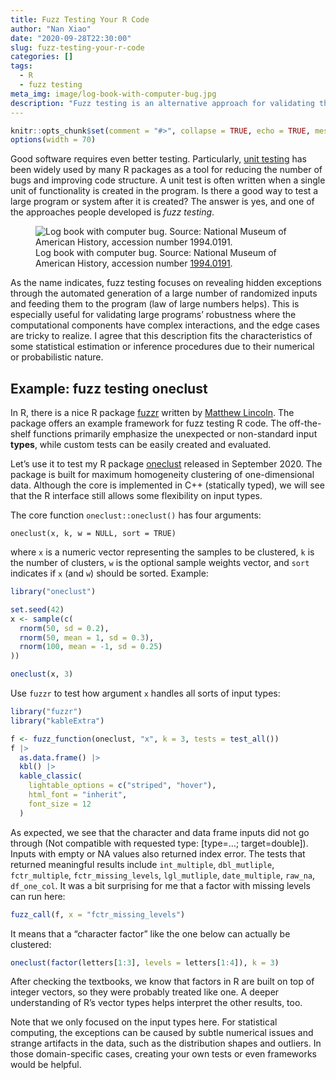 ```yaml
---
title: Fuzz Testing Your R Code
author: "Nan Xiao"
date: "2020-09-28T22:30:00"
slug: fuzz-testing-your-r-code
categories: []
tags:
  - R
  - fuzz testing
meta_img: image/log-book-with-computer-bug.jpg
description: "Fuzz testing is an alternative approach for validating the robustness of your R code."
---
```


```r
knitr::opts_chunk$set(comment = "#>", collapse = TRUE, echo = TRUE, message = FALSE)
options(width = 70)
```

Good software requires even better testing. Particularly, [unit testing](https://r-pkgs.org/tests.html) has been widely used by many R packages as a tool for reducing the number of bugs and improving code structure. A unit test is often written when a single unit of functionality is created in the program. Is there a good way to test a large program or system after it is created? The answer is yes, and one of the approaches people developed is *fuzz testing*.

![Log book with computer bug. Source: National Museum of American History, accession number [1994.0191](https://americanhistory.si.edu/collections/search/object/nmah_334663).](/image/log-book-with-computer-bug.jpg)

As the name indicates, fuzz testing focuses on revealing hidden exceptions through the automated generation of a large number of randomized inputs and feeding them to the program (law of large numbers helps). This is especially useful for validating large programs' robustness where the computational components have complex interactions, and the edge cases are tricky to realize. I agree that this description fits the characteristics of some statistical estimation or inference procedures due to their numerical or probabilistic nature.

## Example: fuzz testing oneclust

In R, there is a nice R package [fuzzr](https://cran.r-project.org/package=fuzzr) written by [Matthew Lincoln](https://github.com/mdlincoln). The package offers an example framework for fuzz testing R code. The off-the-shelf functions primarily emphasize the unexpected or non-standard input **types**, while custom tests can be easily created and evaluated.

Let's use it to test my R package [oneclust](https://nanx.me/oneclust/) released in September 2020. The package is built for maximum homogeneity clustering of one-dimensional data. Although the core is implemented in C++ (statically typed), we will see that the R interface still allows some flexibility on input types.

The core function `oneclust::oneclust()` has four arguments:

```
oneclust(x, k, w = NULL, sort = TRUE)
```

where `x` is a numeric vector representing the samples to be clustered, `k` is the number of clusters, `w` is the optional sample weights vector, and `sort` indicates if `x` (and `w`) should be sorted. Example:

```r
library("oneclust")

set.seed(42)
x <- sample(c(
  rnorm(50, sd = 0.2),
  rnorm(50, mean = 1, sd = 0.3),
  rnorm(100, mean = -1, sd = 0.25)
))

oneclust(x, 3)
```

Use `fuzzr` to test how argument `x` handles all sorts of input types:

```r
library("fuzzr")
library("kableExtra")

f <- fuzz_function(oneclust, "x", k = 3, tests = test_all())
f |>
  as.data.frame() |>
  kbl() |>
  kable_classic(
    lightable_options = c("striped", "hover"),
    html_font = "inherit",
    font_size = 12
  )
```

As expected, we see that the character and data frame inputs did not go through (Not compatible with requested type: [type=...; target=double]). Inputs with empty or NA values also returned index error. The tests that returned meaningful results include `int_multiple`, `dbl_mutliple`, `fctr_multiple`, `fctr_missing_levels`, `lgl_mutliple`, `date_multiple`, `raw_na`, `df_one_col`. It was a bit surprising for me that a factor with missing levels can run here:

```r
fuzz_call(f, x = "fctr_missing_levels")
```

It means that a "character factor" like the one below can actually be clustered:

```r
oneclust(factor(letters[1:3], levels = letters[1:4]), k = 3)
```

After checking the textbooks, we know that factors in R are built on top of integer vectors, so they were probably treated like one. A deeper understanding of R's vector types helps interpret the other results, too.

Note that we only focused on the input types here. For statistical computing, the exceptions can be caused by subtle numerical issues and strange artifacts in the data, such as the distribution shapes and outliers. In those domain-specific cases, creating your own tests or even frameworks would be helpful.

